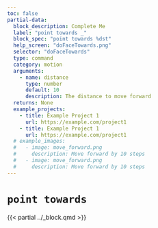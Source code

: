 ```yaml
---
toc: false
partial-data:
  block_description: Complete Me
  label: "point towards _"
  block_spec: "point towards %dst"
  help_screen: "doFaceTowards.png"
  selector: "doFaceTowards"
  type: command
  category: motion
  arguments:
    - name: distance
      type: number
      default: 10
      description: The distance to move forward
  returns: None
  example_projects:
    - title: Example Project 1
      url: https://example.com/project1
    - title: Example Project 1
      url: https://example.com/project1
  # example_images:
  #   - image: move_forward.png
  #     description: Move forward by 10 steps
  #   - image: move_forward.png
  #     description: Move forward by 10 steps
---
```


# `point towards` { .unnumbered }

{{< partial ../_block.qmd >}}
